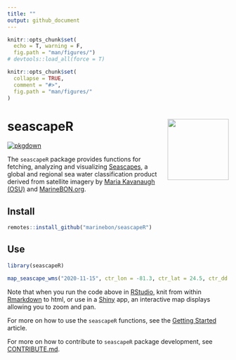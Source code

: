 ```yaml
---
title: ""
output: github_document
---
```


<!-- README.md is generated from README.Rmd. Please edit that file -->

```r
knitr::opts_chunk$set(
  echo = T, warning = F,
  fig.path = "man/figures/")
# devtools::load_all(force = T)
```

<!-- README.md is generated from README.Rmd. Please edit that file -->

```r
knitr::opts_chunk$set(
  collapse = TRUE,
  comment = "#>",
  fig.path = "man/figures/"
)
```

# seascapeR <a href='https://marinebon.org/seascapeR'><img src='man/figures/logo.svg' align="right" height="139" /></a>

[![pkgdown](https://github.com/marinebon/seascapeR/workflows/pkgdown/badge.svg)](https://github.com/marinebon/seascapeR/actions?query=workflow%3Apkgdown)

<!--
[![R build status](https://github.com/mitchelloharawild/icon/workflows/R-CMD-check/badge.svg)](https://github.com/mitchelloharawild/icon/actions?workflow=R-CMD-check)
[![Coverage status](https://codecov.io/gh/mitchelloharawild/icon/branch/master/graph/badge.svg)](https://codecov.io/gh/mitchelloharawild/icon?branch=master)
[![lifecycle](https://img.shields.io/badge/lifecycle-experimental-orange.svg)](https://www.tidyverse.org/lifecycle/#experimental)
[![CRAN_Status_Badge](http://www.r-pkg.org/badges/version/icon)](https://cran.r-project.org/package=icon)
-->
<!-- [![Downloads](http://cranlogs.r-pkg.org/badges/icon?color=brightgreen)](https://cran.r-project.org/package=icon) -->


The `seascapeR` package provides functions for fetching, analyzing and visualizing [ Seascapes](https://coastwatch.noaa.gov/cw/satellite-data-products/multi-parameter-models/seascape-pelagic-habitat-classification.html), a global and regional sea water classification product derived from satellite imagery by [Maria Kavanaugh (OSU)](https://ceoas.oregonstate.edu/people/maria-kavanaugh) and [MarineBON.org](https://marinebon.org).

## Install

```r
remotes::install_github("marinebon/seascapeR")
```

## Use

```r
library(seascapeR)

map_seascape_wms("2020-11-15", ctr_lon = -81.3, ctr_lat = 24.5, ctr_dd = 10)
```

Note that when you run the code above in [RStudio](https://rstudio.com/products/rstudio/download/), knit from within [Rmarkdown](https://rmarkdown.rstudio.com/) to html, or use in a [Shiny](https://shiny.rstudio.com/) app, an interactive map displays allowing you to zoom and pan.

For more on how to use the `seascapeR` functions, see the [Getting Started](articles/seascapeR.html) article.


For more on how to contribute to `seascapeR` package development, see [CONTRIBUTE.md]( https://github.com/marinebon/seascapeR/blob/main/CONTRIBUTE.md).
